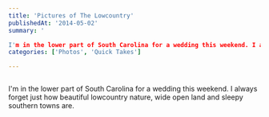 ```yaml
---
title: 'Pictures of The Lowcountry'
publishedAt: '2014-05-02'
summary: '

I'm in the lower part of South Carolina for a wedding this weekend. I always forget just how beautiful lowcountry nature, wide open land and sleepy southern towns are.'
categories: ['Photos', 'Quick Takes']

---
```


<Image src="/images/blog/quick-takes-the-lowcountry/wpid-53630c717c4ac5.05385502.jpg" alt="" width={800} height={600} />

I'm in the lower part of South Carolina for a wedding this weekend. I always forget just how beautiful lowcountry nature, wide open land and sleepy southern towns are.

<Image src="/images/blog/quick-takes-the-lowcountry/wpid-53630c80234834.37808150.jpg" alt="" width={800} height={600} />

<Image src="/images/blog/quick-takes-the-lowcountry/wpid-53630cb6ee3a90.45151328.jpg" alt="" width={800} height={600} />

<Image src="/images/blog/quick-takes-the-lowcountry/wpid-53630cdbe14641.07500373.jpg" alt="" width={800} height={600} />

<Image src="/images/blog/quick-takes-the-lowcountry/wpid-53630d0c79e506.95363460.jpg" alt="" width={800} height={600} />
